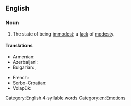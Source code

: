 ==English==

===Noun===
{{en-noun|-|immodesties}}

# The state of being [[immodest]]; a [[lack]] of [[modesty]].

====Translations====
{{trans-top|state of being immodest}}
* Armenian: {{t+|hy|անհամեստություն}}
* Azerbaijani: {{t|az|təvazösüzlük}}
* Bulgarian: {{t+|bg|безсрамие|n}}, {{t|bg|неприличие|n}}
{{trans-mid}}
* French: {{t+|fr|immodestie|f}}
* Serbo-Croatian: {{t+|sh|nèskromnōst|f}}
* Volapük: {{t+|vo|nepued}}
{{trans-bottom}}

[[Category:English 4-syllable words]]
[[Category:en:Emotions]]